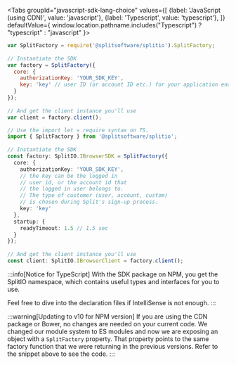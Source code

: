 
<!-- span>{ window.location.pathname.includes("Java") ? "java" : "kotlin" }</span -->

<Tabs
  groupId="javascript-sdk-lang-choice"
  values={[
    {label: 'JavaScript (using CDN)', value: 'javascript'},
    {label: 'Typescript', value: 'typescript'},
  ]} defaultValue={ window.location.pathname.includes("Typescript") ? "typescript" : "javascript" }>
  <TabItem value="javascript">

```javascript
var SplitFactory = require('@splitsoftware/splitio').SplitFactory;
 
// Instantiate the SDK
var factory = SplitFactory({ 
  core: {
    authorizationKey: 'YOUR_SDK_KEY',
    key: 'key' // user ID (or account ID etc.) for your application end user
  }
});
 
// And get the client instance you'll use
var client = factory.client();
```

  </TabItem>
  <TabItem value="typescript">

```typescript
// Use the import let = require syntax on TS.
import { SplitFactory } from '@splitsoftware/splitio';
 
// Instantiate the SDK
const factory: SplitIO.IBrowserSDK = SplitFactory({ 
  core: {
    authorizationKey: 'YOUR_SDK_KEY',
    // the key can be the logged in
    // user id, or the account id that 
    // the logged in user belongs to. 
    // The type of customer (user, account, custom)
    // is chosen during Split's sign-up process.
    key: 'key'
  },
  startup: {
    readyTimeout: 1.5 // 1.5 sec
  }
});
 
// And get the client instance you'll use
const client: SplitIO.IBrowserClient = factory.client();
```

:::info[Notice for TypeScript]
With the SDK package on NPM, you get the SplitIO namespace, which contains useful types and interfaces for you to use.

Feel free to dive into the declaration files if IntelliSense is not enough.
:::
  </TabItem>
</Tabs>

:::warning[Updating to v10 for NPM version]
If you are using the CDN package or Bower, no changes are needed on your current code.
We changed our module system to ES modules and now we are exposing an object with a `SplitFactory` property. That property points to the same factory function that we were returning in the previous versions. Refer to the snippet above to see the code.
:::